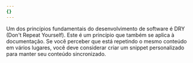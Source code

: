 ```yaml
---
{}
---
```


Um dos princípios fundamentais do desenvolvimento de software é DRY (Don't Repeat
Yourself). Este é um princípio que também se aplica à documentação.
Se você perceber que está repetindo o mesmo conteúdo em vários lugares,
você deve considerar criar um snippet personalizado para manter seu conteúdo sincronizado.
